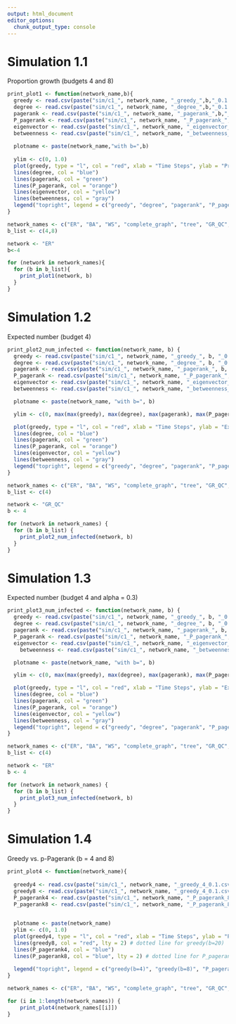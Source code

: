 ```yaml
---
output: html_document
editor_options: 
  chunk_output_type: console
---
```


# Simulation 1.1

Proportion growth (budgets 4 and 8)

```r
print_plot1 <- function(network_name,b){
  greedy <- read.csv(paste("sim/c1_", network_name, "_greedy_",b,"_0.1.csv", sep=""))[[1]]
  degree <- read.csv(paste("sim/c1_", network_name, "_degree_",b,"_0.1.csv", sep=""))[[1]]
  pagerank <- read.csv(paste("sim/c1_", network_name, "_pagerank_",b,"_0.1.csv", sep=""))[[1]]
  P_pagerank <- read.csv(paste("sim/c1_", network_name, "_P_pagerank_",b,"_0.1.csv", sep=""))[[1]]
  eigenvector <- read.csv(paste("sim/c1_", network_name, "_eigenvector_",b,"_0.1.csv", sep=""))[[1]]
  betweenness <- read.csv(paste("sim/c1_", network_name, "_betweenness_",b,"_0.1.csv", sep=""))[[1]]
  
  plotname <- paste(network_name,"with b=",b)
  
  ylim <- c(0, 1.0)
  plot(greedy, type = "l", col = "red", xlab = "Time Steps", ylab = "Proportion Infected", main = plotname,  ylim = ylim)
  lines(degree, col = "blue")
  lines(pagerank, col = "green")
  lines(P_pagerank, col = "orange")
  lines(eigenvector, col = "yellow")
  lines(betweenness, col = "gray")
  legend("topright", legend = c("greedy", "degree", "pagerank", "P_pagerank","eigenvector", "betweenness"), col = c("red", "blue", "green", "orange", "yellow","gray"), lty = 1,cex = 0.8)
}
```

```r
network_names <- c("ER", "BA", "WS", "complete_graph", "tree", "GR_QC", "HEP_TH")
b_list <- c(4,8)

network <- "ER"
b<-4

for (network in network_names){
  for (b in b_list){
    print_plot1(network, b)
  }
}
```

# Simulation 1.2

Expected number (budget 4)

```r
print_plot2_num_infected <- function(network_name, b) {
  greedy <- read.csv(paste("sim/c1_", network_name, "_greedy_", b, "_0.1.csv", sep = ""))[[2]]
  degree <- read.csv(paste("sim/c1_", network_name, "_degree_", b, "_0.1.csv", sep = ""))[[2]]
  pagerank <- read.csv(paste("sim/c1_", network_name, "_pagerank_", b, "_0.1.csv", sep = ""))[[2]]
  P_pagerank <- read.csv(paste("sim/c1_", network_name, "_P_pagerank_", b, "_0.1.csv", sep = ""))[[2]]
  eigenvector <- read.csv(paste("sim/c1_", network_name, "_eigenvector_", b, "_0.1.csv", sep = ""))[[2]]
  betweenness <- read.csv(paste("sim/c1_", network_name, "_betweenness_", b, "_0.1.csv", sep = ""))[[2]]

  plotname <- paste(network_name, "with b=", b)

  ylim <- c(0, max(max(greedy), max(degree), max(pagerank), max(P_pagerank), max(eigenvector), max(betweenness)))

  plot(greedy, type = "l", col = "red", xlab = "Time Steps", ylab = "Expected Number of Infected Nodes", main = plotname, ylim = ylim)
  lines(degree, col = "blue")
  lines(pagerank, col = "green")
  lines(P_pagerank, col = "orange")
  lines(eigenvector, col = "yellow")
  lines(betweenness, col = "gray")
  legend("topright", legend = c("greedy", "degree", "pagerank", "P_pagerank", "eigenvector", "betweenness"), col = c("red", "blue", "green", "orange", "yellow", "gray"), lty = 1, cex = 0.8)
}
```

```r
network_names <- c("ER", "BA", "WS", "complete_graph", "tree", "GR_QC", "HEP_TH")
b_list <- c(4)

network <- "GR_QC"
b <- 4

for (network in network_names) {
  for (b in b_list) {
    print_plot2_num_infected(network, b)
  }
}
```


# Simulation 1.3

Expected number (budget 4 and alpha = 0.3)

```r
print_plot3_num_infected <- function(network_name, b) {
  greedy <- read.csv(paste("sim/c1_", network_name, "_greedy_", b, "_0.3.csv", sep = ""))[[2]]
  degree <- read.csv(paste("sim/c1_", network_name, "_degree_", b, "_0.3.csv", sep = ""))[[2]]
  pagerank <- read.csv(paste("sim/c1_", network_name, "_pagerank_", b, "_0.3.csv", sep = ""))[[2]]
  P_pagerank <- read.csv(paste("sim/c1_", network_name, "_P_pagerank_", b, "_0.3.csv", sep = ""))[[2]]
  eigenvector <- read.csv(paste("sim/c1_", network_name, "_eigenvector_", b, "_0.3.csv", sep = ""))[[2]]
    betweenness <- read.csv(paste("sim/c1_", network_name, "_betweenness_", b, "_0.3.csv", sep = ""))[[2]]

  plotname <- paste(network_name, "with b=", b)

  ylim <- c(0, max(max(greedy), max(degree), max(pagerank), max(P_pagerank), max(eigenvector), max(betweenness)))

  plot(greedy, type = "l", col = "red", xlab = "Time Steps", ylab = "Expected Number of Infected Nodes", main = plotname, ylim = ylim)
  lines(degree, col = "blue")
  lines(pagerank, col = "green")
  lines(P_pagerank, col = "orange")
  lines(eigenvector, col = "yellow")
  lines(betweenness, col = "gray")
  legend("topright", legend = c("greedy", "degree", "pagerank", "P_pagerank", "eigenvector", "betweenness"), col = c("red", "blue", "green", "orange", "yellow", "gray"), lty = 1, cex = 0.8)
}
```

```r
network_names <- c("ER", "BA", "WS", "complete_graph", "tree", "GR_QC", "HEP_TH")
b_list <- c(4)

network <- "ER"
b <- 4

for (network in network_names) {
  for (b in b_list) {
    print_plot3_num_infected(network, b)
  }
}
```

# Simulation 1.4

Greedy vs. p-Pagerank (b = 4 and 8)

```r
print_plot4 <- function(network_name){
  
  greedy4 <- read.csv(paste("sim/c1_", network_name, "_greedy_4_0.1.csv", sep=""))[[1]]
  greedy8 <- read.csv(paste("sim/c1_", network_name, "_greedy_4_0.1.csv", sep=""))[[1]]
  P_pagerank4 <- read.csv(paste("sim/c1_", network_name, "_P_pagerank_8_0.1.csv", sep=""))[[1]]
  P_pagerank8 <- read.csv(paste("sim/c1_", network_name, "_P_pagerank_8_0.1.csv", sep=""))[[1]]

  
  plotname <- paste(network_name)
  ylim <- c(0, 1.0)
  plot(greedy4, type = "l", col = "red", xlab = "Time Steps", ylab = "Proportion Infected", main = plotname, ylim = ylim)
  lines(greedy8, col = "red", lty = 2) # dotted line for greedy(b=20)
  lines(P_pagerank4, col = "blue")
  lines(P_pagerank8, col = "blue", lty = 2) # dotted line for P_pagerank(b=8)
  
  legend("topright", legend = c("greedy(b=4)", "greedy(b=8)", "P_pagerank(b=4)", "P_pagerank(b=8)"), col = c("red", "red", "blue", "blue"), lty = c(1, 2, 1, 2), cex = 0.8)
}
```


```r
network_names <- c("ER", "BA", "WS", "complete_graph", "tree", "GR_QC", "HEP_TH")

for (i in 1:length(network_names)) {
    print_plot4(network_names[[i]])
}
```




